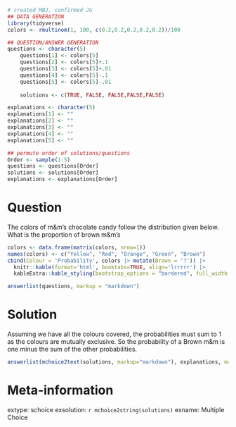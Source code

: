 ```r
# created MBJ, confirmed JG
## DATA GENERATION
library(tidyverse)
colors <- rmultinom(1, 100, c(0.2,0.2,0.2,0.2,0.2))/100

## QUESTION/ANSWER GENERATION
questions <- character(5)
    questions[1] <- colors[5]
    questions[2] <- colors[5]+.1
    questions[3] <- colors[5]+.01
    questions[4] <- colors[5]-.1
    questions[5] <- colors[5]-.01
                 
    solutions <- c(TRUE, FALSE, FALSE,FALSE,FALSE)

explanations <- character(5)
explanations[1] <- ""
explanations[2] <- ""
explanations[3] <- ""
explanations[4] <- ""
explanations[5] <- ""

## permute order of solutions/questions
Order <- sample(1:5)
questions <- questions[Order]
solutions <- solutions[Order]
explanations <- explanations[Order]  
```

Question
========

The colors of m\&m's chocolate candy follow the distribution given below.  What is the proportion of brown m\&m's

```r
colors <- data.frame(matrix(colors, nrow=1))
names(colors) <- c("Yellow", "Red", "Orange", "Green", "Brown")
cbind(Colour = 'Probability', colors |> mutate(Brown = '?')) |>
  knitr::kable(format='html', booktabs=TRUE, align='lrrrrr') |>
  kableExtra::kable_styling(bootstrap_options = "bordered", full_width = FALSE, position = "center")
```

\begin{center}
\begin{tabular}{|c|c|c|c|c|c|} \hline
Color:& Yellow & Red & Orange & Green & Brown \\
\hline
Probability: & \Sexpr{colors[1]} & \Sexpr{colors[2]} &\Sexpr{colors[3]} & \Sexpr{colors[4]} & ?\\
\hline
\end{tabular}
\end{center}

```r
answerlist(questions, markup = "markdown")
```

Solution
========

Assuming we have all the colours covered, the probabilities must sum to 1 as the colours are mutually exclusive. So the probability of a Brown m\&m is one minus the sum of the other probabilities.

```r
answerlist(mchoice2text(solutions, markup="markdown"), explanations, markup = "markdown")
```

Meta-information
================

extype: schoice
exsolution: `r mchoice2string(solutions)`
exname: Multiple Choice
